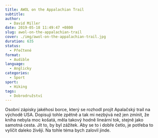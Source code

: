 ```yaml
---
title: AWOL on the Appalachian Trail
subtitle:
author:
  - David Miller
date: 2019-05-18 11:49:47 +0800
slug: awol-on-the-appalachian-trail
cover: ./img/awol-on-the-appalachian-trail.jpg
duration: 635
status:
  - Přečtené
format:
  - Audible
language:
  - Anglicky
categories:
  - Sport
sport:
  - Hiking
tags:
  - Dobrodružství
---
```


Osobní zápisky jakéhosi borce, který se rozhodl projít Apalačský trail na východě USA. Dopisuji tohle zpětně a tak mi nezbývá než jen zmínit, že kniha nebyla moc košatá, měla takový hodně lineární tok, stejně jako samotná cesta. Jít to, by byl zážitek. Aby se to i dobře četlo, je potřeba to vylíčit daleko živěji. Na tohle téma bych zalovil jinde.
